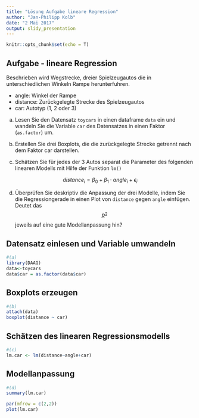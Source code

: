 ```yaml
---
title: "Lösung Aufgabe lineare Regression"
author: "Jan-Philipp Kolb"
date: "2 Mai 2017"
output: slidy_presentation
---
```


```r
knitr::opts_chunk$set(echo = T)
```


## Aufgabe - lineare Regression

<!--
[Mietspiegel München](http://data.ub.uni-muenchen.de/2/)
-->

Beschrieben wird Wegstrecke, dreier Spielzeugautos die in unterschiedlichen Winkeln Rampe herunterfuhren.

- angle: Winkel der Rampe
- distance: Zurückgelegte Strecke des Spielzeugautos
- car: Autotyp (1, 2 oder 3)

(a) Lesen Sie den  Datensatz `toycars` in einen dataframe `data` ein und  wandeln Sie die Variable `car` des Datensatzes  in  einen Faktor  (`as.factor`) um.

(b) Erstellen  Sie  drei Boxplots,  die die zurückgelegte Strecke  getrennt  nach  dem Faktor car darstellen.

(c) Schätzen Sie für jedes der 3 Autos separat die Parameter  des folgenden linearen Modells mit  Hilfe der Funktion `lm()`

$$ distance_i= \beta_0 + \beta_1 \cdot angle_i + \epsilon_i$$

(d) Überprüfen  Sie deskriptiv  die Anpassung der drei  Modelle,  indem Sie die Regressiongerade  in  einen Plot  von `distance` gegen `angle` einfügen. Deutet das
$$ R^2 $$ jeweils auf eine gute Modellanpassung hin?


## Datensatz einlesen und Variable umwandeln

```r
#(a) 
library(DAAG)
data<-toycars
data$car = as.factor(data$car)
```

## Boxplots erzeugen

```r
#(b) 
attach(data)
boxplot(distance ~ car)
```

## Schätzen des linearen Regressionsmodells

```r
#(c)
lm.car <- lm(distance~angle+car)
```

## Modellanpassung

```r
#(d) 
summary(lm.car)

par(mfrow = c(2,2))
plot(lm.car)
```


